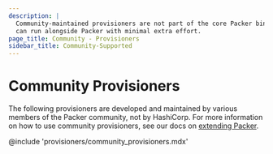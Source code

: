 ```yaml
---
description: |
  Community-maintained provisioners are not part of the core Packer binary, but
  can run alongside Packer with minimal extra effort.
page_title: Community - Provisioners
sidebar_title: Community-Supported
---
```


# Community Provisioners

The following provisioners are developed and maintained by various members of the
Packer community, not by HashiCorp. For more information on how to use community
provisioners, see our docs on [extending Packer](/docs/extending).

@include 'provisioners/community_provisioners.mdx'
